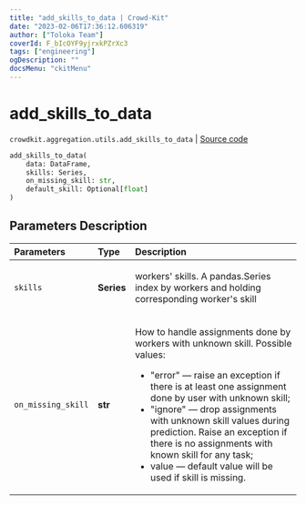 ```yaml
---
title: "add_skills_to_data | Crowd-Kit"
date: "2023-02-06T17:36:12.606319"
author: ["Toloka Team"]
coverId: F_bIcOYF9yjrxkPZrXc3
tags: ["engineering"]
ogDescription: ""
docsMenu: "ckitMenu"
---
```


# add_skills_to_data
`crowdkit.aggregation.utils.add_skills_to_data` | [Source code](https://github.com/Toloka/crowd-kit/blob/v1.2.0/crowdkit/aggregation/utils.py#L176)

```python
add_skills_to_data(
    data: DataFrame,
    skills: Series,
    on_missing_skill: str,
    default_skill: Optional[float]
)
```

## Parameters Description

| Parameters | Type | Description |
| :----------| :----| :-----------|
`skills`|**Series**|<p>workers&#x27; skills. A pandas.Series index by workers and holding corresponding worker&#x27;s skill</p>
`on_missing_skill`|**str**|<p>How to handle assignments done by workers with unknown skill. Possible values:</p> <ul> <li>&quot;error&quot; — raise an exception if there is at least one assignment done by user with unknown skill;</li> <li>&quot;ignore&quot; — drop assignments with unknown skill values during prediction. Raise an exception if there is no assignments with known skill for any task;</li> <li>value — default value will be used if skill is missing.</li> </ul>